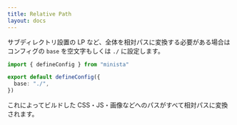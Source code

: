 ```yaml
---
title: Relative Path
layout: docs
---
```


サブディレクトリ設置の LP など、全体を相対パスに変換する必要がある場合はコンフィグの `base` を空文字もしくは `./` に設定します。

```ts
import { defineConfig } from "minista"

export default defineConfig({
  base: "./",
})
```

これによってビルドした CSS・JS・画像などへのパスがすべて相対パスに変換されます。
